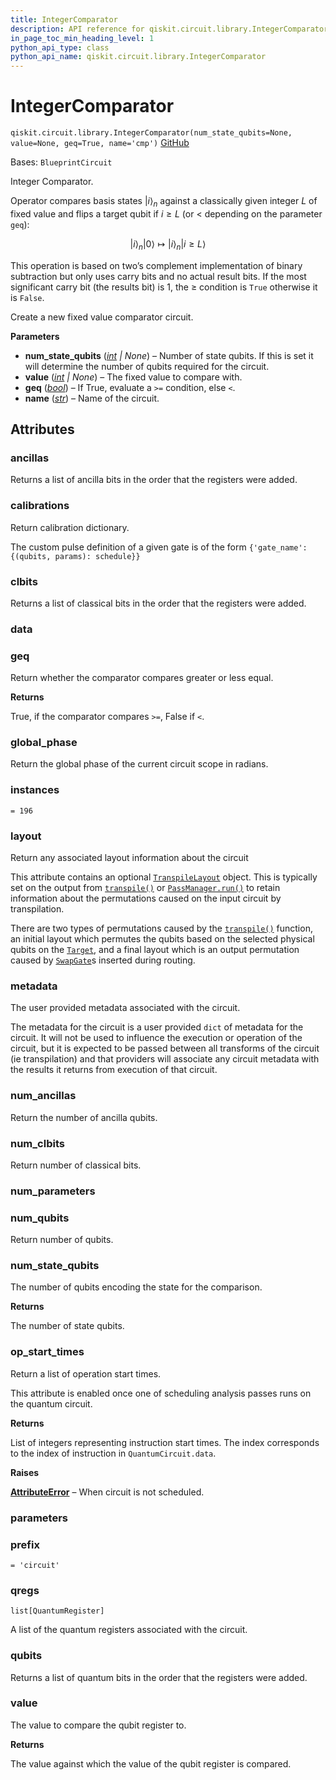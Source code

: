 ```yaml
---
title: IntegerComparator
description: API reference for qiskit.circuit.library.IntegerComparator
in_page_toc_min_heading_level: 1
python_api_type: class
python_api_name: qiskit.circuit.library.IntegerComparator
---
```


# IntegerComparator

<span id="qiskit.circuit.library.IntegerComparator" />

`qiskit.circuit.library.IntegerComparator(num_state_qubits=None, value=None, geq=True, name='cmp')` [GitHub](https://github.com/qiskit/qiskit/tree/stable/1.0/qiskit/circuit/library/arithmetic/integer_comparator.py "view source code")

Bases: `BlueprintCircuit`

Integer Comparator.

Operator compares basis states $|i\rangle_n$ against a classically given integer $L$ of fixed value and flips a target qubit if $i \geq L$ (or $<$ depending on the parameter `geq`):

$$
|i\rangle_n |0\rangle \mapsto |i\rangle_n |i \geq L\rangle
$$

This operation is based on two’s complement implementation of binary subtraction but only uses carry bits and no actual result bits. If the most significant carry bit (the results bit) is 1, the $\geq$ condition is `True` otherwise it is `False`.

Create a new fixed value comparator circuit.

**Parameters**

*   **num\_state\_qubits** ([*int*](https://docs.python.org/3/library/functions.html#int "(in Python v3.12)") *| None*) – Number of state qubits. If this is set it will determine the number of qubits required for the circuit.
*   **value** ([*int*](https://docs.python.org/3/library/functions.html#int "(in Python v3.12)") *| None*) – The fixed value to compare with.
*   **geq** ([*bool*](https://docs.python.org/3/library/functions.html#bool "(in Python v3.12)")) – If True, evaluate a `>=` condition, else `<`.
*   **name** ([*str*](https://docs.python.org/3/library/stdtypes.html#str "(in Python v3.12)")) – Name of the circuit.

## Attributes

<span id="qiskit.circuit.library.IntegerComparator.ancillas" />

### ancillas

Returns a list of ancilla bits in the order that the registers were added.

<span id="qiskit.circuit.library.IntegerComparator.calibrations" />

### calibrations

Return calibration dictionary.

The custom pulse definition of a given gate is of the form `{'gate_name': {(qubits, params): schedule}}`

<span id="qiskit.circuit.library.IntegerComparator.clbits" />

### clbits

Returns a list of classical bits in the order that the registers were added.

<span id="qiskit.circuit.library.IntegerComparator.data" />

### data

<span id="qiskit.circuit.library.IntegerComparator.geq" />

### geq

Return whether the comparator compares greater or less equal.

**Returns**

True, if the comparator compares `>=`, False if `<`.

<span id="qiskit.circuit.library.IntegerComparator.global_phase" />

### global\_phase

Return the global phase of the current circuit scope in radians.

<span id="qiskit.circuit.library.IntegerComparator.instances" />

### instances

`= 196`

<span id="qiskit.circuit.library.IntegerComparator.layout" />

### layout

Return any associated layout information about the circuit

This attribute contains an optional [`TranspileLayout`](qiskit.transpiler.TranspileLayout "qiskit.transpiler.TranspileLayout") object. This is typically set on the output from [`transpile()`](compiler#qiskit.compiler.transpile "qiskit.compiler.transpile") or [`PassManager.run()`](qiskit.transpiler.PassManager#run "qiskit.transpiler.PassManager.run") to retain information about the permutations caused on the input circuit by transpilation.

There are two types of permutations caused by the [`transpile()`](compiler#qiskit.compiler.transpile "qiskit.compiler.transpile") function, an initial layout which permutes the qubits based on the selected physical qubits on the [`Target`](qiskit.transpiler.Target "qiskit.transpiler.Target"), and a final layout which is an output permutation caused by [`SwapGate`](qiskit.circuit.library.SwapGate "qiskit.circuit.library.SwapGate")s inserted during routing.

<span id="qiskit.circuit.library.IntegerComparator.metadata" />

### metadata

The user provided metadata associated with the circuit.

The metadata for the circuit is a user provided `dict` of metadata for the circuit. It will not be used to influence the execution or operation of the circuit, but it is expected to be passed between all transforms of the circuit (ie transpilation) and that providers will associate any circuit metadata with the results it returns from execution of that circuit.

<span id="qiskit.circuit.library.IntegerComparator.num_ancillas" />

### num\_ancillas

Return the number of ancilla qubits.

<span id="qiskit.circuit.library.IntegerComparator.num_clbits" />

### num\_clbits

Return number of classical bits.

<span id="qiskit.circuit.library.IntegerComparator.num_parameters" />

### num\_parameters

<span id="qiskit.circuit.library.IntegerComparator.num_qubits" />

### num\_qubits

Return number of qubits.

<span id="qiskit.circuit.library.IntegerComparator.num_state_qubits" />

### num\_state\_qubits

The number of qubits encoding the state for the comparison.

**Returns**

The number of state qubits.

<span id="qiskit.circuit.library.IntegerComparator.op_start_times" />

### op\_start\_times

Return a list of operation start times.

This attribute is enabled once one of scheduling analysis passes runs on the quantum circuit.

**Returns**

List of integers representing instruction start times. The index corresponds to the index of instruction in `QuantumCircuit.data`.

**Raises**

[**AttributeError**](https://docs.python.org/3/library/exceptions.html#AttributeError "(in Python v3.12)") – When circuit is not scheduled.

<span id="qiskit.circuit.library.IntegerComparator.parameters" />

### parameters

<span id="qiskit.circuit.library.IntegerComparator.prefix" />

### prefix

`= 'circuit'`

<span id="qiskit.circuit.library.IntegerComparator.qregs" />

### qregs

`list[QuantumRegister]`

A list of the quantum registers associated with the circuit.

<span id="qiskit.circuit.library.IntegerComparator.qubits" />

### qubits

Returns a list of quantum bits in the order that the registers were added.

<span id="qiskit.circuit.library.IntegerComparator.value" />

### value

The value to compare the qubit register to.

**Returns**

The value against which the value of the qubit register is compared.

